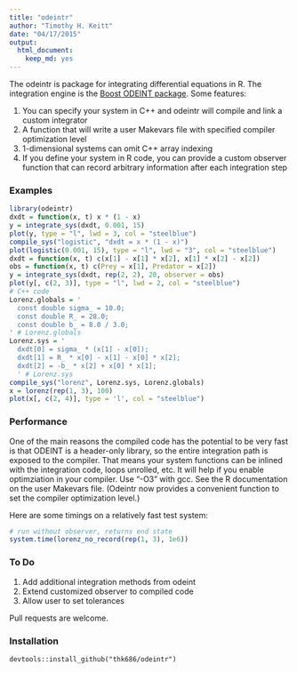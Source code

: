```yaml
---
title: "odeintr"
author: "Timothy H. Keitt"
date: "04/17/2015"
output:
  html_document:
    keep_md: yes
---
```


The odeintr is package for integrating differential equations in R. The integration engine is
the [Boost ODEINT package](http://www.odeint.com). Some features:

1. You can specify your system in C++ and odeintr will compile and link a custom integrator
1. A function that will write a user Makevars file with specified compiler
optimization level
1. 1-dimensional systems can omit C++ array indexing
2. If you define your system in R code, you can provide a custom observer function that can record arbitrary information after each integration step

### Examples

```r
library(odeintr)
dxdt = function(x, t) x * (1 - x)
y = integrate_sys(dxdt, 0.001, 15)
plot(y, type = "l", lwd = 3, col = "steelblue")
compile_sys("logistic", "dxdt = x * (1 - x)")
plot(logistic(0.001, 15), type = "l", lwd = "3", col = "steelblue")
dxdt = function(x, t) c(x[1] - x[1] * x[2], x[1] * x[2] - x[2])
obs = function(x, t) c(Prey = x[1], Predator = x[2])
y = integrate_sys(dxdt, rep(2, 2), 20, observer = obs)
plot(y[, c(2, 3)], type = "l", lwd = 2, col = "steelblue")
# C++ code
Lorenz.globals = '
  const double sigma_ = 10.0;
  const double R_ = 28.0;
  const double b_ = 8.0 / 3.0;
' # Lorenz.globals
Lorenz.sys = '
  dxdt[0] = sigma_ * (x[1] - x[0]);
  dxdt[1] = R_ * x[0] - x[1] - x[0] * x[2];
  dxdt[2] = -b_ * x[2] + x[0] * x[1];
  ' # Lorenz.sys
compile_sys("lorenz", Lorenz.sys, Lorenz.globals)
x = lorenz(rep(1, 3), 100)
plot(x[, c(2, 4)], type = 'l', col = "steelblue")
```

### Performance

One of the main reasons the compiled code has the potential to be very fast is that ODEINT is a header-only library, so the entire integration path is exposed to the compiler. That means your system functions can be inlined with the integration code, loops unrolled, etc. It will help if you enable optimziation in your compiler. Use "-O3" with gcc. See the R documentation on the user Makevars file. (Odeintr now provides a convenient function to set the compiler
optimization level.)

Here are some timings on a relatively fast test system:
```r
# run without observer, returns end state
system.time(lorenz_no_record(rep(1, 3), 1e6))
```

### To Do

1. Add additional integration methods from odeint
1. Extend customized observer to compiled code
1. Allow user to set tolerances

Pull requests are welcome.

### Installation

```
devtools::install_github("thk686/odeintr")
```
